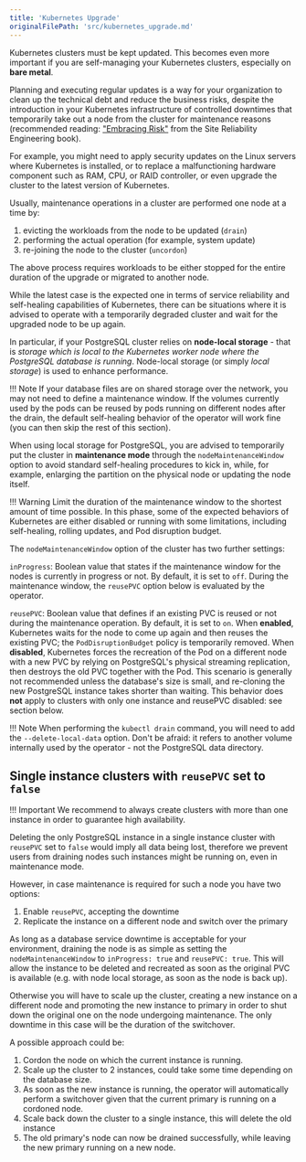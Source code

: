 ```yaml
---
title: 'Kubernetes Upgrade'
originalFilePath: 'src/kubernetes_upgrade.md'
---
```


Kubernetes clusters must be kept updated. This becomes even more
important if you are self-managing your Kubernetes clusters, especially
on **bare metal**.

Planning and executing regular updates is a way for your organization
to clean up the technical debt and reduce the business risks, despite
the introduction in your Kubernetes infrastructure of controlled
downtimes that temporarily take out a node from the cluster for
maintenance reasons (recommended reading:
["Embracing Risk"](https://landing.google.com/sre/sre-book/chapters/embracing-risk/)
from the Site Reliability Engineering book).

For example, you might need to apply security updates on the Linux
servers where Kubernetes is installed, or to replace a malfunctioning
hardware component such as RAM, CPU, or RAID controller, or even upgrade
the cluster to the latest version of Kubernetes.

Usually, maintenance operations in a cluster are performed one node
at a time by:

1.  evicting the workloads from the node to be updated (`drain`)
2.  performing the actual operation (for example, system update)
3.  re-joining the node to the cluster (`uncordon`)

The above process requires workloads to be either stopped for the
entire duration of the upgrade or migrated to another node.

While the latest case is the expected one in terms of service
reliability and self-healing capabilities of Kubernetes, there can
be situations where it is advised to operate with a temporarily
degraded cluster and wait for the upgraded node to be up again.

In particular, if your PostgreSQL cluster relies on **node-local storage**
\- that is *storage which is local to the Kubernetes worker node where
the PostgreSQL database is running*.
Node-local storage (or simply *local storage*) is used to enhance performance.

!!! Note
    If your database files are on shared storage over the network,
    you may not need to define a maintenance window. If the volumes currently
    used by the pods can be reused by pods running on different nodes after
    the drain, the default self-healing behavior of the operator will work
    fine (you can then skip the rest of this section).

When using local storage for PostgreSQL, you are advised to temporarily
put the cluster in **maintenance mode** through the `nodeMaintenanceWindow`
option to avoid standard self-healing procedures to kick in,
while, for example, enlarging the partition on the physical node or
updating the node itself.

!!! Warning
    Limit the duration of the maintenance window to the shortest
    amount of time possible. In this phase, some of the expected
    behaviors of Kubernetes are either disabled or running with
    some limitations, including self-healing, rolling updates,
    and Pod disruption budget.

The `nodeMaintenanceWindow` option of the cluster has two further
settings:

`inProgress`:
Boolean value that states if the maintenance window for the nodes
is currently in progress or not. By default, it is set to `off`.
During the maintenance window, the `reusePVC` option below is
evaluated by the operator.

`reusePVC`:
Boolean value that defines if an existing PVC is reused or
not during the maintenance operation. By default, it is set to `on`.
When **enabled**, Kubernetes waits for the node to come up
again and then reuses the existing PVC; the `PodDisruptionBudget`
policy is temporarily removed.
When **disabled**, Kubernetes forces the recreation of the
Pod on a different node with a new PVC by relying on
PostgreSQL's physical streaming replication, then destroys
the old PVC together with the Pod. This scenario is generally
not recommended unless the database's size is small, and re-cloning
the new PostgreSQL instance takes shorter than waiting. This behavior
does **not** apply to clusters with only one instance and
reusePVC disabled: see section below.

!!! Note
    When performing the `kubectl drain` command, you will need
    to add the `--delete-local-data` option.
    Don't be afraid: it refers to another volume internally used
    by the operator - not the PostgreSQL data directory.

## Single instance clusters with `reusePVC` set to `false`

!!! Important
    We recommend to always create clusters with more
    than one instance in order to guarantee high availability.

Deleting the only PostgreSQL instance in a single instance cluster with
`reusePVC` set to `false` would imply all data being lost,
therefore we prevent users from draining nodes such instances might be running
on, even in maintenance mode.

However, in case maintenance is required for such a node you have two options:

1.  Enable `reusePVC`, accepting the downtime
2.  Replicate the instance on a different node and switch over the primary

As long as a database service downtime is acceptable for your environment,
draining the node is as simple as setting the `nodeMaintenanceWindow` to
`inProgress: true` and `reusePVC: true`. This will allow the instance to
be deleted and recreated as soon as the original PVC is available
(e.g. with node local storage, as soon as the node is back up).

Otherwise you will have to scale up the cluster, creating a new instance
on a different node and promoting the new instance to primary in order to
shut down the original one on the node undergoing maintenance. The only
downtime in this case will be the duration of the switchover.

A possible approach could be:

1.  Cordon the node on which the current instance is running.
2.  Scale up the cluster to 2 instances, could take some time depending on the database size.
3.  As soon as the new instance is running, the operator will automatically
    perform a switchover given that the current primary is running on a cordoned node.
4.  Scale back down the cluster to a single instance, this will delete the old instance
5.  The old primary's node can now be drained successfully, while leaving the new primary
    running on a new node.